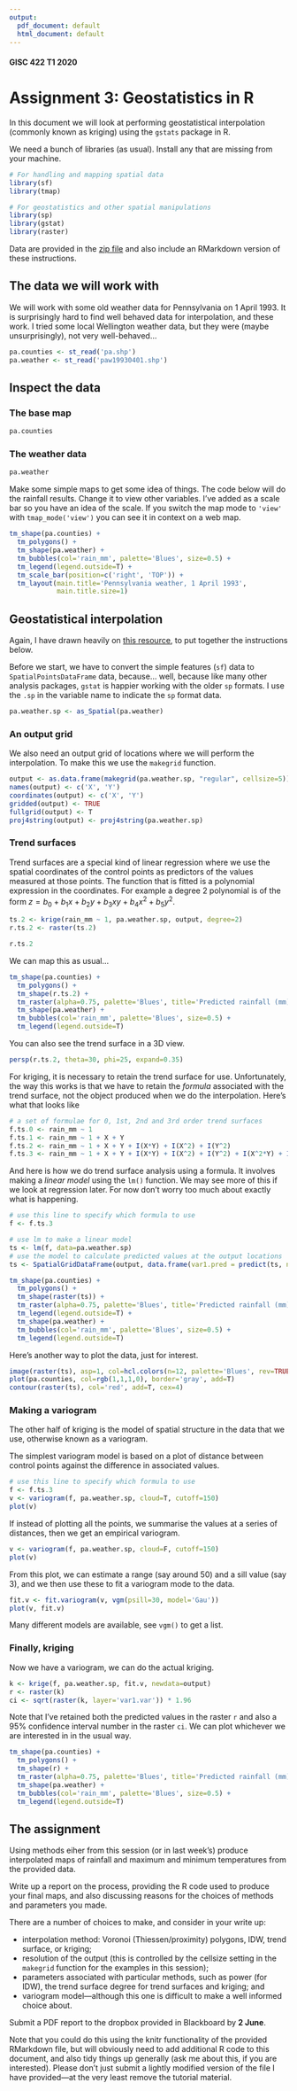 ```yaml
---
output:
  pdf_document: default
  html_document: default
---
```

#### GISC 422 T1 2020
# Assignment 3: Geostatistics in R
In this document we will look at performing geostatistical interpolation (commonly known as kriging) using the `gstats` package in R.

We need a bunch of libraries (as usual). Install any that are missing from your machine.
```r
# For handling and mapping spatial data
library(sf)
library(tmap)

# For geostatistics and other spatial manipulations
library(sp)
library(gstat)
library(raster)
```
Data are provided in the [zip file](geostatistics.zip?raw=true) and also include an RMarkdown version of these instructions.

## The data we will work with
We will work with some old weather data for Pennsylvania on 1 April 1993. It is surprisingly hard to find well behaved data for interpolation, and these work. I tried some local Wellington weather data, but they were (maybe unsurprisingly), not very well-behaved...
```r
pa.counties <- st_read('pa.shp')
pa.weather <- st_read('paw19930401.shp')
```

## Inspect the data
### The base map
```r
pa.counties
```
### The weather data
```r
pa.weather
```

Make some simple maps to get some idea of things. The code below will do the rainfall results. Change it to view other variables. I've added as a scale bar so you have an idea of the scale. If you switch the map mode to `'view'` with `tmap_mode('view')` you can see it in context on a web map.
```r
tm_shape(pa.counties) +
  tm_polygons() +
  tm_shape(pa.weather) +
  tm_bubbles(col='rain_mm', palette='Blues', size=0.5) +
  tm_legend(legend.outside=T) +
  tm_scale_bar(position=c('right', 'TOP')) +
  tm_layout(main.title='Pennsylvania weather, 1 April 1993', 
            main.title.size=1)
```

## Geostatistical interpolation
Again, I have drawn heavily on [this resource](https://mgimond.github.io/Spatial/interpolation-in-r.html), to put together the instructions below.

Before we start, we have to convert the simple features (`sf`) data to `SpatialPointsDataFrame` data, because... well, because like many other analysis packages, `gstat` is happier working with the older `sp` formats. I use the `.sp` in the variable name to indicate the `sp` format data.
```r
pa.weather.sp <- as_Spatial(pa.weather)
```

### An output grid
We also need an output grid of locations where we will perform the interpolation. To make this we use the `makegrid` function.
```r
output <- as.data.frame(makegrid(pa.weather.sp, "regular", cellsize=5))
names(output) <- c('X', 'Y')
coordinates(output) <- c('X', 'Y')
gridded(output) <- TRUE
fullgrid(output) <- T
proj4string(output) <- proj4string(pa.weather.sp)
```

### Trend surfaces
Trend surfaces are a special kind of linear regression where we use the spatial coordinates of the control points as predictors of the values measured at those points. The function that is fitted is a polynomial expression in the coordinates. For example a degree 2 polynomial is of the form $z=b_0 + b_1x + b_2y + b_3xy + b_4x^2 + b_5y^2$.

```r
ts.2 <- krige(rain_mm ~ 1, pa.weather.sp, output, degree=2)
r.ts.2 <- raster(ts.2)

r.ts.2
```

We can map this as usual...
```r
tm_shape(pa.counties) +
  tm_polygons() +
  tm_shape(r.ts.2) +
  tm_raster(alpha=0.75, palette='Blues', title='Predicted rainfall (mm)') +
  tm_shape(pa.weather) +
  tm_bubbles(col='rain_mm', palette='Blues', size=0.5) +
  tm_legend(legend.outside=T)
```

You can also see the trend surface in a 3D view.
```r
persp(r.ts.2, theta=30, phi=25, expand=0.35)
```

For kriging, it is necessary to retain the trend surface for use. Unfortunately, the way this works is that we have to retain the *formula* associated with the trend surface, not the object produced when we do the interpolation. Here's what that looks like

```r
# a set of formulae for 0, 1st, 2nd and 3rd order trend surfaces
f.ts.0 <- rain_mm ~ 1
f.ts.1 <- rain_mm ~ 1 + X + Y
f.ts.2 <- rain_mm ~ 1 + X + Y + I(X*Y) + I(X^2) + I(Y^2)
f.ts.3 <- rain_mm ~ 1 + X + Y + I(X*Y) + I(X^2) + I(Y^2) + I(X^2*Y) + I(X*Y^2) + I(X^3) + I(Y^3)
```

And here is how we do trend surface analysis using a formula. It involves making a *linear model* using the `lm()` function. We may see more of this if we look at regression later. For now don't worry too much about exactly what is happening.
```r
# use this line to specify which formula to use
f <- f.ts.3

# use lm to make a linear model
ts <- lm(f, data=pa.weather.sp)
# use the model to calculate predicted values at the output locations
ts <- SpatialGridDataFrame(output, data.frame(var1.pred = predict(ts, newdata=output)))

tm_shape(pa.counties) +
  tm_polygons() +
  tm_shape(raster(ts)) +
  tm_raster(alpha=0.75, palette='Blues', title='Predicted rainfall (mm)') +
  tm_legend(legend.outside=T) +
  tm_shape(pa.weather) +
  tm_bubbles(col='rain_mm', palette='Blues', size=0.5) +
  tm_legend(legend.outside=T)
```

Here's another way to plot the data, just for interest.
```r
image(raster(ts), asp=1, col=hcl.colors(n=12, palette='Blues', rev=TRUE))
plot(pa.counties, col=rgb(1,1,1,0), border='gray', add=T)
contour(raster(ts), col='red', add=T, cex=4)
```

### Making a variogram
The other half of kriging is the model of spatial structure in the data that we use, otherwise known as a variogram.

The simplest variogram model is based on a plot of distance between control points against the difference in associated values.
```r
# use this line to specify which formula to use
f <- f.ts.3
v <- variogram(f, pa.weather.sp, cloud=T, cutoff=150)
plot(v)
```

If instead of plotting all the points, we summarise the values at a series of distances, then we get an empirical variogram.
```r
v <- variogram(f, pa.weather.sp, cloud=F, cutoff=150)
plot(v)
```

From this plot, we can estimate a range (say around 50) and a sill value (say 3), and we then use these to fit a variogram mode to the data.
```r
fit.v <- fit.variogram(v, vgm(psill=30, model='Gau'))
plot(v, fit.v)
```

Many different models are available, see `vgm()` to get a list.

### Finally, kriging
Now we have a variogram, we can do the actual kriging.
```r
k <- krige(f, pa.weather.sp, fit.v, newdata=output)
r <- raster(k)
ci <- sqrt(raster(k, layer='var1.var')) * 1.96
```

Note that I've retained both the predicted values in the raster `r` and also a 95% confidence interval number in the raster `ci`.  We can plot whichever we are interested in in the usual way.
```r
tm_shape(pa.counties) +
  tm_polygons() +
  tm_shape(r) +
  tm_raster(alpha=0.75, palette='Blues', title='Predicted rainfall (mm)') +
  tm_shape(pa.weather) +
  tm_bubbles(col='rain_mm', palette='Blues', size=0.5) +
  tm_legend(legend.outside=T)
```

## The assignment
Using methods eiher from this session (or in last week's) produce interpolated maps of rainfall and maximum and minimum temperatures from the provided data.

Write up a report on the process, providing the R code used to produce your final maps, and also discussing reasons for the choices of methods and parameters you made.

There are a number of choices to make, and consider in your write up:

+ interpolation method: Voronoi (Thiessen/proximity) polygons, IDW, trend surface, or kriging;
+ resolution of the output (this is controlled by the cellsize setting in the `makegrid` function for the examples in this session);
+ parameters associated with particular methods, such as power (for IDW), the trend surface degree for trend surfaces and kriging; and
+ variogram model&mdash;although this one is difficult to make a well informed choice about.

Submit a PDF report to the dropbox provided in Blackboard by **2 June**.

Note that you could do this using the knitr functionality of the provided RMarkdown file, but will obviously need to add additional R code to this document, and also tidy things up generally (ask me about this, if you are interested). Please don't just submit a lightly modified version of the file I have provided&mdash;at the very least remove the tutorial material.
